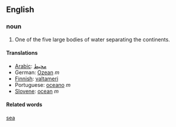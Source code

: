 ==English==
===noun===
# One of the five large bodies of water separating the continents.
====Translations====
*[[Arabic]]: [[محيط]] 
*German: [[Ozean]] ''m''
*[[Finnish]]: [[valtameri]]
*Portuguese: [[oceano]] ''m''
*[[Slovene]]: [[ocean]] ''m''

====Related words====
[[sea]]